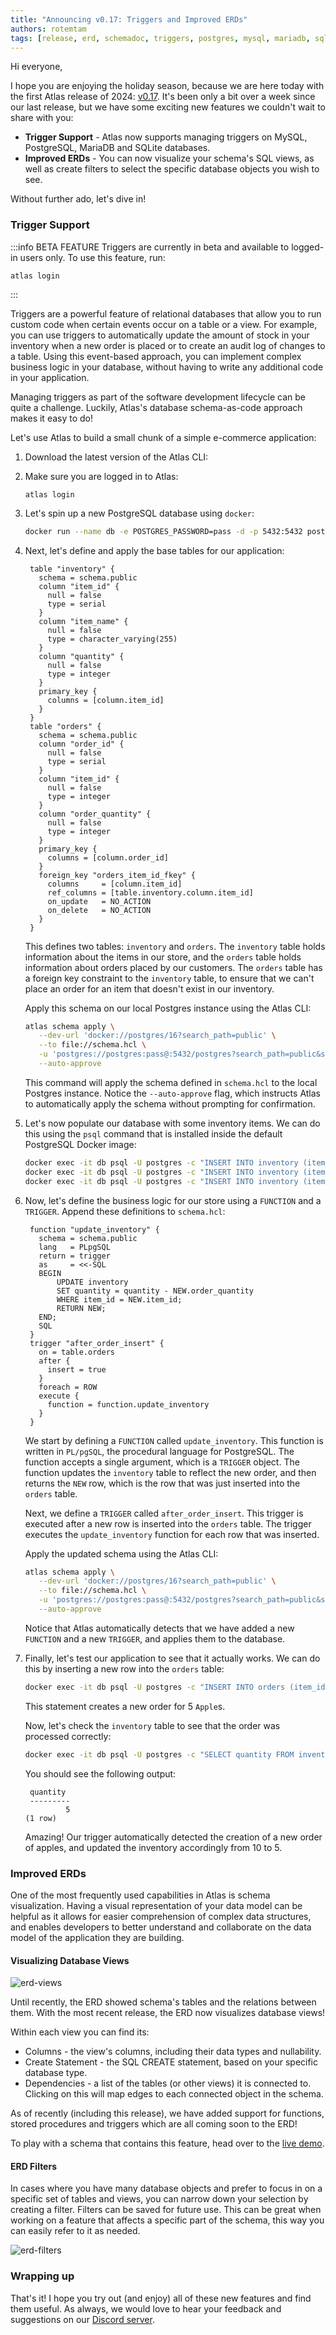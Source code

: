 ```yaml
---
title: "Announcing v0.17: Triggers and Improved ERDs"
authors: rotemtam
tags: [release, erd, schemadoc, triggers, postgres, mysql, mariadb, sqlite]
---
```



Hi everyone,

I hope you are enjoying the holiday season, because we are here today with the first Atlas
release of 2024: [v0.17](https://github.com/anthony-bible/atlas/releases/tag/v0.17.0).  It's been
only a bit over a week since our last release, but we have some exciting new features we
couldn't wait to share with you:

* **Trigger Support** - Atlas now supports managing triggers on MySQL, PostgreSQL, MariaDB and SQLite databases.
* **Improved ERDs** - You can now visualize your schema's SQL views, as well as create filters to select the specific
database objects you wish to see.

Without further ado, let's dive in!

### Trigger Support

:::info BETA FEATURE
Triggers are currently in beta and available to logged-in users only. To use this feature, run:

```
atlas login
```

:::

Triggers are a powerful feature of relational databases that allow you to run custom
code when certain events occur on a table or a view. For example, you can use triggers to
automatically update the amount of stock in your inventory when a new order is
placed or to create an audit log of changes to a table. Using this event-based approach,
you can implement complex business logic in your database, without having to write
any additional code in your application.

Managing triggers as part of the software development lifecycle can be quite a challenge.
Luckily, Atlas's database schema-as-code approach makes it easy to do!

Let's use Atlas to build a small chunk of a simple e-commerce application:

1. Download the latest version of the Atlas CLI:
   <InstallationInstructions/>
2. Make sure you are logged in to Atlas:
   ```
   atlas login
   ```
3. Let's spin up a new PostgreSQL database using `docker`:

    ```bash
    docker run --name db -e POSTGRES_PASSWORD=pass -d -p 5432:5432 postgres:16
    ```
4. Next, let's define and apply the base tables for our application:

   ```hcl title=schema.hcl
    table "inventory" {
      schema = schema.public
      column "item_id" {
        null = false
        type = serial
      }
      column "item_name" {
        null = false
        type = character_varying(255)
      }
      column "quantity" {
        null = false
        type = integer
      }
      primary_key {
        columns = [column.item_id]
      }
    }
    table "orders" {
      schema = schema.public
      column "order_id" {
        null = false
        type = serial
      }
      column "item_id" {
        null = false
        type = integer
      }
      column "order_quantity" {
        null = false
        type = integer
      }
      primary_key {
        columns = [column.order_id]
      }
      foreign_key "orders_item_id_fkey" {
        columns     = [column.item_id]
        ref_columns = [table.inventory.column.item_id]
        on_update   = NO_ACTION
        on_delete   = NO_ACTION
      }
    }
    ```
    This defines two tables: `inventory` and `orders`. The `inventory` table holds
    information about the items in our store, and the `orders` table holds information
    about orders placed by our customers. The `orders` table has a foreign key
    constraint to the `inventory` table, to ensure that we can't place an order for
    an item that doesn't exist in our inventory.

    Apply this schema on our local Postgres instance using the Atlas CLI:

    ```bash
    atlas schema apply \
       --dev-url 'docker://postgres/16?search_path=public' \
       --to file://schema.hcl \
       -u 'postgres://postgres:pass@:5432/postgres?search_path=public&sslmode=disable' \
       --auto-approve
    ```
    This command will apply the schema defined in `schema.hcl` to the local Postgres instance.
    Notice the `--auto-approve` flag, which instructs Atlas to automatically apply the schema
    without prompting for confirmation.

5.  Let's now populate our database with some inventory items. We can do this using
    the `psql` command that is installed inside the default PostgreSQL Docker image:

    ```bash
    docker exec -it db psql -U postgres -c "INSERT INTO inventory (item_name, quantity) VALUES ('Apple', 10);"
    docker exec -it db psql -U postgres -c "INSERT INTO inventory (item_name, quantity) VALUES ('Banana', 20);"
    docker exec -it db psql -U postgres -c "INSERT INTO inventory (item_name, quantity) VALUES ('Orange', 30);"
    ```

6. Now, let's define the business logic for our store using a `FUNCTION` and a `TRIGGER`. Append
   these definitions to `schema.hcl`:
   ```hcl title=schema.hcl (continued)
    function "update_inventory" {
      schema = schema.public
      lang   = PLpgSQL
      return = trigger
      as     = <<-SQL
      BEGIN
          UPDATE inventory
          SET quantity = quantity - NEW.order_quantity
          WHERE item_id = NEW.item_id;
          RETURN NEW;
      END;
      SQL
    }
    trigger "after_order_insert" {
      on = table.orders
      after {
        insert = true
      }
      foreach = ROW
      execute {
        function = function.update_inventory
      }
    }
    ```
    We start by defining a `FUNCTION` called `update_inventory`. This function is
    written in `PL/pgSQL`, the procedural language for PostgreSQL. The function
    accepts a single argument, which is a `TRIGGER` object. The function updates
    the `inventory` table to reflect the new order, and then returns the `NEW`
    row, which is the row that was just inserted into the `orders` table.

    Next, we define a `TRIGGER` called `after_order_insert`. This trigger is
    executed after a new row is inserted into the `orders` table. The trigger
    executes the `update_inventory` function for each row that was inserted.

    Apply the updated schema using the Atlas CLI:
    ```bash
    atlas schema apply \
       --dev-url 'docker://postgres/16?search_path=public' \
       --to file://schema.hcl \
       -u 'postgres://postgres:pass@:5432/postgres?search_path=public&sslmode=disable' \
       --auto-approve
    ```
    Notice that Atlas automatically detects that we have added a new `FUNCTION`
    and a new `TRIGGER`, and applies them to the database.
7. Finally, let's test our application to see that it actually works. We can do
   this by inserting a new row into the `orders` table:
   ```bash
   docker exec -it db psql -U postgres -c "INSERT INTO orders (item_id, order_quantity) VALUES (1, 5);"
   ```
   This statement creates a new order for 5 `Apple`s.

   Now, let's check the `inventory` table to see that the order was processed
   correctly:

   ```bash
   docker exec -it db psql -U postgres -c "SELECT quantity FROM inventory WHERE item_name='Apple';"
   ```
   You should see the following output:
   ```
    quantity
    ---------
            5
   (1 row)
   ```

   Amazing! Our trigger automatically detected the creation of a new order of apples,
   and updated the inventory accordingly from 10 to 5.


### Improved ERDs

One of the most frequently used capabilities in Atlas is schema visualization. Having a visual representation of your
data model can be helpful as it allows for easier comprehension of complex data structures, and enables
developers to better understand and collaborate on the data model of the application they are building.

#### Visualizing Database Views

![erd-views](https://atlasgo.io/uploads/blog/v0.17/erd-views.png)

Until recently, the ERD showed schema's tables and the relations between them. With the most recent release,
the ERD now visualizes database views!

Within each view you can find its:

 * Columns - the view's columns, including their data types and nullability.
 * Create Statement - the SQL CREATE statement, based on your specific database type.
 * Dependencies - a list of the tables (or other views) it is connected to. Clicking on this
 will map edges to each connected object in the schema.

As of recently (including this release), we have added support for functions, stored procedures and triggers which are all
coming soon to the ERD!

To play with a schema that contains this feature, head over to the [live demo](https://gh.atlasgo.cloud/dirs/4294967296).

#### ERD Filters

In cases where you have many database objects and prefer to focus in on a specific set of tables and views,
you can narrow down your selection by creating a filter. Filters can be saved for future use. This can be great when working
on a feature that affects a specific part of the schema, this way you can easily refer to it as needed.

![erd-filters](https://atlasgo.io/uploads/images/erd-filters2.png)

### Wrapping up

That's it! I hope you try out (and enjoy) all of these new features and find them useful.
As always, we would love to hear your feedback and suggestions on our [Discord server](https://discord.gg/zZ6sWVg6NT).
